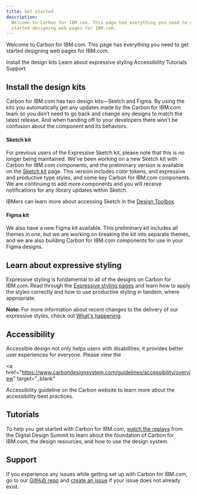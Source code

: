 ```yaml
---
title: Get started
description:
  Welcome to Carbon for IBM.com. This page has everything you need to get
  started designing web pages for IBM.com.
---
```


<PageDescription>

Welcome to Carbon for IBM.com. This page has everything you need to get started
designing web pages for IBM.com.

</PageDescription>

<AnchorLinks>

<AnchorLink>Install the design kits</AnchorLink>
<AnchorLink>Learn about expressive styling</AnchorLink>
<AnchorLink>Accessibility</AnchorLink>
<AnchorLink>Tutorials</AnchorLink>
<AnchorLink>Support</AnchorLink>

</AnchorLinks>

## Install the design kits

Carbon for IBM.com has two design kits—Sketch and Figma. By using the kits you
automatically get any updates made by the Carbon for IBM.com team so you don’t
need to go back and change any designs to match the latest release. And when
handing off to your developers there won’t be confusion about the component and
its behaviors.

#### Sketch kit

For previous users of the Expressive Sketch kit, please note that this is no
longer being maintained. We've been working on a new Sketch kit with Carbon for
IBM.com components, and the preliminary version is available on the
[Sketch kit](designing/sketch-kit/) page. This version includes color tokens,
and expressive and productive type styles, and some key Carbon for IBM.com
components. We are continuing to add more components and you will receive
notifications for any library updates within Sketch.

IBMers can learn more about accessing Sketch in the
[Design Toolbox](https://w3.ibm.com/design/toolbox/#/ui-design-tools/sketch/README).

#### Figma kit

We also have a new Figma kit available. This preliminary kit includes all themes
in one, but we are working on breaking the kit into separate themes, and we are
also building Carbon for IBM.com components for use in your Figma designs.

## Learn about expressive styling

Expressive styling is fundamental to all of the designs on Carbon for IBM.com.
Read through the
[Expressive styling pages](../guidelines/expressive-styling/overview) and learn
how to apply the styles correctly and how to use productive styling in tandem,
where appropriate.

<InlineNotification>

**Note:** For more information about recent changes to the delivery of our
expressive styles, check out
[What's happening](https://www.ibm.com/standards/carbon/whats-happening/expressive-update/).

</InlineNotification>

## Accessibility

Accessible design not only helps users with disabilities; it provides better
user experiences for everyone. Please view the

<a
  href="https://www.carbondesignsystem.com/guidelines/accessibility/overview"
  target="_blank"
>
  Accessibility guideline
</a> on the Carbon website to learn more about the accessibility best practices.

## Tutorials

To help you get started with Carbon for IBM.com,
[watch the replays](https://ec.yourlearning.ibm.com/w3/series/10148614?layout=grid0)
from the Digital Design Summit to learn about the foundation of Carbon for
IBM.com, the design resources, and how to use the design system.

## Support

If you experience any issues while getting set up with Carbon for IBM.com, go to
our
[GitHub repo](https://github.com/carbon-design-system/carbon-for-ibm-dotcom-design-kit)
and
[create an issue](https://github.com/carbon-design-system/carbon-for-ibm-dotcom-design-kit/issues/new?assignees=oliviaflory&template=bug-report.md&title=%5BDesign+kit%5D%3A+Brief+description)
if your issue does not already exist.
